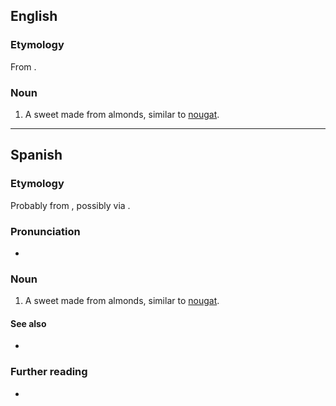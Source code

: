 {{also|turron}}
==English==
{{wikipedia}}

===Etymology===
From {{bor|en|es|turrón}}.

===Noun===
{{en-noun|turrones}}

# A sweet made from almonds, similar to [[nougat]].

----

==Spanish==

===Etymology===
Probably from {{der|es|la|torrēre}}, possibly via {{der|es|ca|torró}}.

===Pronunciation===
* {{es-IPA}}

===Noun===
{{es-noun|m|turrones}}

# A sweet made from almonds, similar to [[nougat]].

====See also====
* {{l|es|nuégado}}

===Further reading===
* {{R:DRAE}}